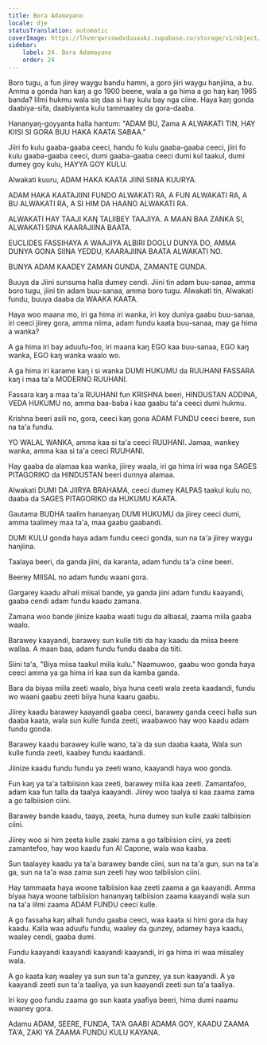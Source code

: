 ```yaml
---
title: Bora Adamayano
locale: dje
statusTranslation: automatic
coverImage: https://lhvmrqwrcowdvduuaukz.supabase.co/storage/v1/object/public/strapi-uploads/small_cover-educacion-fundamental.webp-2d51a7828a2b1309555be27f7e2a61a0.webp
sidebar:
    label: 24. Bora Adamayano
    order: 24
---
```

Boro tugu, a fun jiirey waygu bandu hamni, a goro jiiri waygu hanjiina, a bu. Amma a gonda han kaŋ a go 1900 beene, wala a ga hima a go haŋ kaŋ 1965 banda? Iilmi hukmu wala siŋ daa si hay kulu bay nga ciine. Haya kaŋ gonda daabiya-sifa, daabiyanta kulu tammaatey da gora-daaba.

Hananyaŋ-goyyanta halla hantum: "ADAM BU, Zama A ALWAKATI TIN, HAY KIISI SI GORA BUU HAKA KAATA SABAA."

Jiiri fo kulu gaaba-gaaba ceeci, handu fo kulu gaaba-gaaba ceeci, jiiri fo kulu gaaba-gaaba ceeci, dumi gaaba-gaaba ceeci dumi kul taakul, dumi dumey goy kulu, HAYYA GOY KULU.

Alwakati kuuru, ADAM HAKA KAATA JIINI SIINA KUURYA.

ADAM HAKA KAATAJIINI FUNDO ALWAKATI RA, A FUN ALWAKATI RA, A BU ALWAKATI RA, A SI HIM DA HAANO ALWAKATI RA.

ALWAKATI HAY TAAJI KAŊ TALIIBEY TAAJIYA. A MAAN BAA ZANKA SI, ALWAKATI SINA KAARAJIINA BAATA.

EUCLIDES FASSIHAYA A WAAJIYA ALBIRI DOOLU DUNYA DO, AMMA DUNYA GONA SIINA YEDDU, KAARAJIINA BAATA ALWAKATI NO.

BUNYA ADAM KAADEY ZAMAN GUNDA, ZAMANTE GUNDA.

Buuya da Jiini sunsuma halla dumey cendi. Jiini tin adam buu-sanaa, amma boro tugu, jiini tin adam buu-sanaa, amma boro tugu. Alwakati tin, Alwakati fundu, buuya daaba da WAAKA KAATA.

Haya woo maana mo, iri ga hima iri wanka, iri koy duniya gaabu buu-sanaa, iri ceeci jiirey gora, amma niima, adam fundu kaata buu-sanaa, may ga hima a wanka?

A ga hima iri bay aduufu-foo, iri maana kaŋ EGO kaa buu-sanaa, EGO kaŋ wanka, EGO kaŋ wanka waalo wo.

A ga hima iri karame kaŋ i si wanka DUMI HUKUMU da RUUHANI FASSARA kaŋ i maa ta'a MODERNO RUUHANI.

Fassara kaŋ a maa ta'a RUUHANI fun KRISHNA beeri, HINDUSTAN ADDINA, VEDA HUKUMU no, amma baa-baba i kaa gaabu ta'a ceeci dumi hukmu.

Krishna beeri asili no, gora, ceeci kaŋ gona ADAM FUNDU ceeci beere, sun na ta'a fundu.

YO WALAL WANKA, amma kaa si ta'a ceeci RUUHANI. Jamaa, wankey wanka, amma kaa si ta'a ceeci RUUHANI.

Hay gaaba da alamaa kaa wanka, jiirey waala, iri ga hima iri waa nga SAGES PITAGORIKO da HINDUSTAN beeri dunnya alamaa.

Alwakati DUMI DA JIIRYA BRAHAMA, ceeci dumey KALPAS taakul kulu no, daaba da SAGES PITAGORIKO da HUKUMU KAATA.

Gautama BUDHA taalim hananyaŋ DUMI HUKUMU da jiirey ceeci dumi, amma taalimey maa ta'a, maa gaabu gaabandi.

DUMI KULU gonda haya adam fundu ceeci gonda, sun na ta'a jiirey waygu hanjiina.

Taalaya beeri, da ganda jiini, da karanta, adam fundu ta'a ciine beeri.

Beerey MIISAL no adam fundu waani gora.

Gargarey kaadu alhali miisal bande, ya ganda jiini adam fundu kaayandi, gaaba cendi adam fundu kaadu zamana.

Zamana woo bande jiinize kaaba waati tugu da albasal, zaama miila gaaba waalo.

Barawey kaayandi, barawey sun kulle tiiti da hay kaadu da miisa beere wallaa. A maan baa, adam fundu fundu daaba da tiiti.

Siini ta'a, "Biya miisa taakul miila kulu.” Naamuwoo, gaabu woo gonda haya ceeci amma ya ga hima iri kaa sun da kamba ganda.

Bara da biyaa miila zeeti waalo, biya huna ceeti wala zeeta kaadandi, fundu wo waani gaabu zeeti biiya huna kaaru gaabu.

Jiirey kaadu barawey kaayandi gaaba ceeci, barawey ganda ceeci halla sun daaba kaata, wala sun kulle funda zeeti, waabawoo hay woo kaadu adam fundu gonda.

Barawey kaadu barawey kulle wano, ta'a da sun daaba kaata, Wala sun kulle funda zeeti, kaabey fundu kaadandi.

Jiinize kaadu fundu fundu ya zeeti wano, kaayandi haya woo gonda.

Fun kaŋ ya ta'a talbiision kaa zeeti, barawey miila kaa zeeti. Zamantafoo, adam kaa fun talla da taalya kaayandi. Jiirey woo taalya si kaa zaama zama a go talbiision ciini.

Barawey bande kaadu, taaya, zeeta, huna dumey sun kulle zaaki talbiision ciini.

Jiirey woo si him zeeta kulle zaaki zama a go talbiision ciini, ya zeeti zamantefoo, hay woo kaadu fun Al Capone, wala waa kaaba.

Sun taalayey kaadu ya ta'a barawey bande ciini, sun na ta'a gun, sun na ta'a ga, sun na ta'a waa zama sun zeeti hay woo talbiision ciini.

Hay tammaata haya woone talbiision kaa zeeti zaama a ga kaayandi. Amma biyaa haya woone talbiision hananyaŋ talbiision zaama kaayandi wala sun na ta'a iilmi zaama ADAM FUNDU ceeci kulle.

A go fassaha kaŋ alhali fundu gaaba ceeci, waa kaata si himi gora da hay kaadu. Kalla waa aduufu fundu, waaley da gunzey, adamey haya kaadu, waaley cendi, gaaba dumi.

Fundu kaayandi kaayandi kaayandi kaayandi, iri ga hima iri waa miisaley wala.

A go kaata kaŋ waaley ya sun sun ta'a gunzey, ya sun kaayandi. A ya kaayandi zeeti sun ta'a taaliya, ya sun kaayandi zeeti sun ta'a taaliya.

Iri koy goo fundu zaama go sun kaata yaafiya beeri, hima dumi naamu waaney gora.

Adamu ADAM, SEERE, FUNDA, TA'A GAABI ADAMA GOY, KAADU ZAAMA TA'A, ZAKI YA ZAAMA FUNDU KULU KAYANA.
